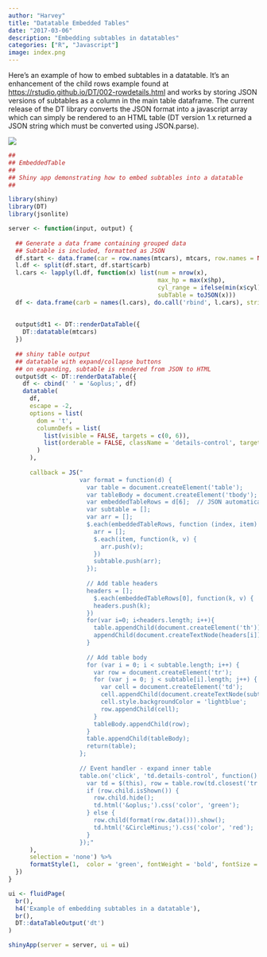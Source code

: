 ```yaml
---
author: "Harvey"
title: "Datatable Embedded Tables"
date: "2017-03-06"
description: "Embedding subtables in datatables"
categories: ["R", "Javascript"]
image: index.png
---
```


Here’s an example of how to embed subtables in a datatable.  It’s an enhancement of the child rows example found at 
[https://rstudio.github.io/DT/002-rowdetails.html](https://rstudio.github.io/DT/002-rowdetails.html) and works by storing JSON versions of subtables as a column in the main table dataframe. 
The current release of the DT library converts the JSON format into a javascript array which can simply be rendered to an HTML table 
(DT version 1.x returned a JSON string which must be converted using JSON.parse).

![](embed-table.gif)

```r
##
## EmbeddedTable
## 
## Shiny app demonstrating how to embed subtables into a datatable
##

library(shiny)
library(DT)
library(jsonlite)

server <- function(input, output) {
  
  ## Generate a data frame containing grouped data
  ## Subtable is included, formatted as JSON
  df.start <- data.frame(car = row.names(mtcars), mtcars, row.names = NULL, stringsAsFactors = FALSE)
  l.df <- split(df.start, df.start$carb)
  l.cars <- lapply(l.df, function(x) list(num = nrow(x),
                                          max_hp = max(x$hp),
                                          cyl_range = ifelse(min(x$cyl) == max(x$cyl), min(x$cyl), paste(range(x$cyl), collapse = '-')),
                                          subTable = toJSON(x)))
  df <- data.frame(carb = names(l.cars), do.call('rbind', l.cars), stringsAsFactors = FALSE)
  
  
  output$dt1 <- DT::renderDataTable({
    DT::datatable(mtcars)
  })
  
  ## shiny table output
  ## datatable with expand/collapse buttons
  ## on expanding, subtable is rendered from JSON to HTML
  output$dt <- DT::renderDataTable({
    df <- cbind(' ' = '&oplus;', df)
    datatable(
      df, 
      escape = -2,
      options = list(
        dom = 't',
        columnDefs = list(
          list(visible = FALSE, targets = c(0, 6)),  
          list(orderable = FALSE, className = 'details-control', targets = 1)
        )
      ),
      
      callback = JS("
                    var format = function(d) {
                      var table = document.createElement('table');
                      var tableBody = document.createElement('tbody');
                      var embeddedTableRows = d[6];  // JSON automatically converted to array
                      var subtable = [];
                      var arr = [];
                      $.each(embeddedTableRows, function (index, item) {
                        arr = [];
                        $.each(item, function(k, v) {
                          arr.push(v);
                        })
                        subtable.push(arr);
                      });
                      
                      // Add table headers
                      headers = [];
                        $.each(embeddedTableRows[0], function(k, v) {
                        headers.push(k);
                      })
                      for(var i=0; i<headers.length; i++){
                        table.appendChild(document.createElement('th')).
                        appendChild(document.createTextNode(headers[i]));
                      }
                      
                      // Add table body
                      for (var i = 0; i < subtable.length; i++) {
                        var row = document.createElement('tr');
                        for (var j = 0; j < subtable[i].length; j++) {
                          var cell = document.createElement('td');
                          cell.appendChild(document.createTextNode(subtable[i][j]));
                          cell.style.backgroundColor = 'lightblue';
                          row.appendChild(cell);
                        }
                        tableBody.appendChild(row);
                      }
                      table.appendChild(tableBody);
                      return(table);
                    };
                    
                    // Event handler - expand inner table
                    table.on('click', 'td.details-control', function() {
                      var td = $(this), row = table.row(td.closest('tr'));
                      if (row.child.isShown()) {
                        row.child.hide();
                        td.html('&oplus;').css('color', 'green');
                      } else {
                        row.child(format(row.data())).show();
                        td.html('&CircleMinus;').css('color', 'red');
                      }
                    });"
      ),
      selection = 'none') %>% 
      formatStyle(1,  color = 'green', fontWeight = 'bold', fontSize = '150%', cursor = 'pointer')
  })
}

ui <- fluidPage(
  br(),
  h4('Example of embedding subtables in a datatable'),
  br(),
  DT::dataTableOutput('dt')
)

shinyApp(server = server, ui = ui)
```
